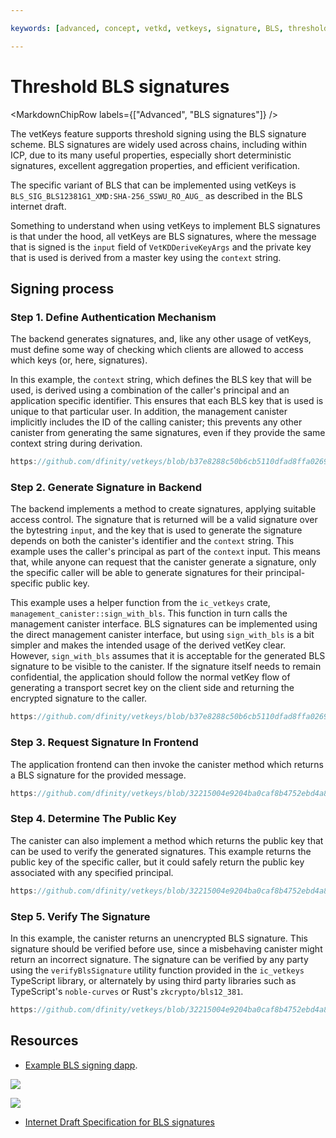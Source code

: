 ```yaml
---

keywords: [advanced, concept, vetkd, vetkeys, signature, BLS, threshold decryption, encrypted threshold key derivation]

---
```



# Threshold BLS signatures

<MarkdownChipRow labels={["Advanced", "BLS signatures"]} />

The vetKeys feature supports threshold signing using the BLS signature scheme. BLS signatures are widely used across chains, including within ICP, due to its many useful properties, especially short deterministic signatures, excellent aggregation properties, and efficient verification.

The specific variant of BLS that can be implemented using vetKeys is `BLS_SIG_BLS12381G1_XMD:SHA-256_SSWU_RO_AUG_` as described in the BLS internet draft.

Something to understand when using vetKeys to implement BLS signatures is that under the hood, all vetKeys are BLS signatures, where the message that is signed is the `input` field of `VetKDDeriveKeyArgs` and the private key that is used is derived from a master key using the `context` string.

## Signing process

### Step 1. Define Authentication Mechanism

The backend generates signatures, and, like any other usage of vetKeys, must define some way of checking which clients are allowed to access which keys (or, here, signatures).

In this example, the `context` string, which defines the BLS key that will be used, is derived using a combination of the caller's principal and an application specific identifier. This ensures that each BLS key that is used is unique to that particular user. In addition, the management canister implicitly includes the ID of the calling canister; this prevents any other canister from generating the same signatures, even if they provide the same context string during derivation.

```rust reference
https://github.com/dfinity/vetkeys/blob/b37e8288c50b6cb5110dfad8ffa026904cdcafdc/examples/basic_bls_signing/backend/src/lib.rs#L106-L115
```

### Step 2. Generate Signature in Backend

The backend implements a method to create signatures, applying suitable access control. The signature that is returned will be a valid signature over the bytestring `input`, and the key that is used to generate the signature depends on both the canister's identifier and the `context` string. This example uses the caller's principal as part of the `context` input. This means that, while anyone can request that the canister generate a signature, only the specific caller will be able to generate signatures for their principal-specific public key.

This example uses a helper function from the `ic_vetkeys` crate, `management_canister::sign_with_bls`. This function in turn calls the management canister interface. BLS signatures can be implemented using the direct management canister interface, but using `sign_with_bls` is a bit simpler and makes the intended usage of the derived vetKey clear. However, `sign_with_bls` assumes that it is acceptable for the generated BLS signature to be visible to the canister. If the signature itself needs to remain confidential, the application should follow the normal vetKey flow of generating a transport secret key on the client side and returning the encrypted signature to the caller.

<AdornedTabs groupId="languages">
<TabItem value="rust" label="Rust" default>

```rust reference
https://github.com/dfinity/vetkeys/blob/b37e8288c50b6cb5110dfad8ffa026904cdcafdc/examples/basic_bls_signing/backend/src/lib.rs#L45-L53
```

</TabItem>
</AdornedTabs>

### Step 3. Request Signature In Frontend

The application frontend can then invoke the canister method which returns a BLS signature for the provided message.

<AdornedTabs groupId="languages">
<TabItem value="ts" label="TypeScript" default>

```ts reference
https://github.com/dfinity/vetkeys/blob/32215004e9204ba0caf8b4752ebd4a81a1be1b85/examples/basic_bls_signing/frontend/src/main.ts#L156-L168
```

</TabItem>
</AdornedTabs>

### Step 4. Determine The Public Key

The canister can also implement a method which returns the public key that can be used to verify the generated signatures. This example returns the public key of the specific caller, but it could safely return the public key associated with any specified principal.

<AdornedTabs groupId="languages">
<TabItem value="rust" label="Rust" default>

```rust reference
https://github.com/dfinity/vetkeys/blob/32215004e9204ba0caf8b4752ebd4a81a1be1b85/examples/basic_bls_signing/backend/src/lib.rs#L92-L105
```

</TabItem>
</AdornedTabs>

### Step 5. Verify The Signature

In this example, the canister returns an unencrypted BLS signature. This signature should be verified before use, since a misbehaving canister might return an incorrect signature. The signature can be verified by any party using the `verifyBlsSignature` utility function provided in the `ic_vetkeys` TypeScript library, or alternately by using third party libraries such as TypeScript's `noble-curves` or Rust's `zkcrypto/bls12_381`.

<AdornedTabs groupId="languages">
<TabItem value="ts" label="TypeScript" default>

```ts reference
https://github.com/dfinity/vetkeys/blob/32215004e9204ba0caf8b4752ebd4a81a1be1b85/examples/basic_bls_signing/frontend/src/main.ts#L196-L215
```

</TabItem>
</AdornedTabs>

## Resources

- [Example BLS signing dapp](https://github.com/dfinity/vetkeys/tree/main/examples/basic_bls_signing).

<AdornedTabs groupId="languages">

<TabItem value="mo" label="Motoko">

[![](https://icp.ninja/assets/open.svg)](http://icp.ninja/editor?g=https://github.com/dfinity/vetkeys/tree/main/examples/basic_bls_signing/motoko)

</TabItem>

<TabItem value="rs" label="Rust">

[![](https://icp.ninja/assets/open.svg)](http://icp.ninja/editor?g=https://github.com/dfinity/vetkeys/tree/main/examples/basic_bls_signing/rust)

</TabItem>

</AdornedTabs>

- [Internet Draft Specification for BLS signatures](https://datatracker.ietf.org/doc/draft-irtf-cfrg-bls-signature/)
